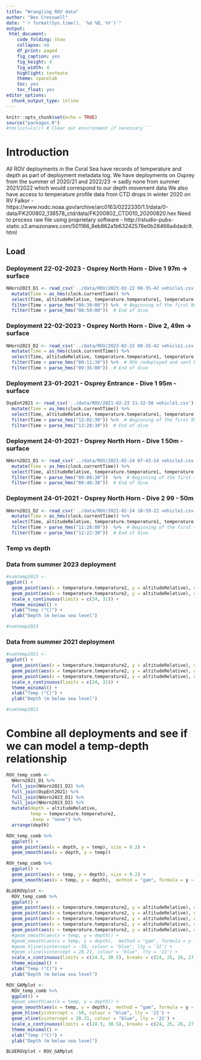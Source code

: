 ```yaml
---
title: "Wrangling ROV data"
author: "Ben Cresswell"
date: "`r format(Sys.time(), '%d %B, %Y')`"
output: 
 html_document:
    code_folding: show
    collapse: no
    df_print: paged
    fig_caption: yes
    fig_height: 4
    fig_width: 4
    highlight: textmate
    theme: spacelab
    toc: yes
    toc_float: yes
editor_options: 
  chunk_output_type: inline
---
```


```r
knitr::opts_chunk$set(echo = TRUE)
source("packages.R")
#rm(list=ls()) # Clear out environment if necessary```
```

# Introduction

All ROV deployments in the Coral Sea have records of temperature and depth as part of deployment metadata log. 
We have deployments on Osprey from the summer of 2020/21 and 2022/23  -> sadly none from summer 2021/2022 which would correspond to our depth movement data
We also have access to temperature profile data from CTD drops in winter 2020 on RV Falkor - https://www.nodc.noaa.gov/archive/arc0163/0222330/1.1/data/0-data/FK200802_138578_ctd/data/FK200802_CTD010_20200820.hex
Need to process raw file using proprietary software - http://rstudio-pubs-static.s3.amazonaws.com/501186_8eb862a1b63242578e0b28468a4dadc9.html

## Load
### Deployment 22-02-2023 - Osprey North Horn - Dive 1 97m -> surface
```r
NHorn2023_D1 <- read_csv('../data/ROV/2023-02-22 08-35-42 vehicle1.csv') %>% 
  mutate(Time = as_hms(clock.currentTime)) %>% 
  select(Time, altitudeRelative, temperature.temperature1, temperature.temperature2) %>% 
  filter(Time > parse_hms("08:39:00")) %>%  # Beginning of the first 90m+ transect
  filter(Time < parse_hms("08:59:00"))  # End of dive
```

### Deployment 22-02-2023 - Osprey North Horn - Dive 2, 49m -> surface
```r
NHorn2023_D2 <- read_csv('../data/ROV/2023-02-22 08-35-42 vehicle1.csv') %>% 
  mutate(Time = as_hms(clock.currentTime)) %>% 
  select(Time, altitudeRelative, temperature.temperature1, temperature.temperature2) %>% 
  filter(Time > parse_hms("09:11:30")) %>%  # ROV redeployed and sent back down to ~50m
  filter(Time < parse_hms("09:35:00"))  # End of dive
```

### Deployment 23-01-2021 - Osprey Entrance - Dive 1 95m - surface
```r
OspEnt2021 <- read_csv('../data/ROV/2021-02-23 11-32-50 vehicle1.csv') %>% 
  mutate(Time = as_hms(clock.currentTime)) %>% 
  select(Time, altitudeRelative, temperature.temperature1, temperature.temperature2)  %>% 
  filter(Time > parse_hms("12:02:30")) %>%  # Beginning of the first 95m+ transect
  filter(Time < parse_hms("13:20:30"))  # End of dive
```

### Deployment 24-01-2021 - Osprey North Horn - Dive 1 50m - surface
```r
NHorn2021_D1 <- read_csv('../data/ROV/2021-02-24 07-43-14 vehicle1.csv') %>% 
  mutate(Time = as_hms(clock.currentTime)) %>% 
  select(Time, altitudeRelative, temperature.temperature1, temperature.temperature2)  %>% 
  filter(Time > parse_hms("09:08:30"))  %>%  # Beginning of the first ~50m transect
  filter(Time < parse_hms("09:40:30"))  # End of dive
```

### Deployment 24-01-2021 - Osprey North Horn - Dive 2 99 - 50m
```r
NHorn2021_D2 <- read_csv('../data/ROV/2021-02-24 10-59-22 vehicle1.csv') %>% 
  mutate(Time = as_hms(clock.currentTime)) %>% 
  select(Time, altitudeRelative, temperature.temperature1, temperature.temperature2)  %>% 
  filter(Time > parse_hms("11:28:00"))  %>%  # Beginning of the first ~50m transect
  filter(Time < parse_hms("12:22:30"))  # End of dive
```


### Temp vs depth 

### Data from summer 2023 deployment
```r
#sumtemp2023 <- 
ggplot() +
  geom_point(aes(x = temperature.temperature2, y = altitudeRelative), data = NHorn2023_D1, colour = 'slateblue', size = 0.2) +
  geom_point(aes(x = temperature.temperature2, y = altitudeRelative), data = NHorn2023_D2, colour = 'navy', size = 0.2) +
  scale_x_continuous(limits = c(24, 31)) +
  theme_minimal() +
  xlab("Temp (°C)") + 
  ylab("Depth (m below sea level")

#sumtemp2023
```


### Data from summer 2021 deployment
```r
#sumtemp2021 <- 
ggplot() +
  geom_point(aes(x = temperature.temperature2, y = altitudeRelative), data = NHorn2021_D1, colour = 'grey70', size = 0.5) +
  geom_point(aes(x = temperature.temperature2, y = altitudeRelative), data = NHorn2021_D2, colour = 'grey50', size = 0.5) +
  geom_point(aes(x = temperature.temperature2, y = altitudeRelative), data = OspEnt2021, colour = 'grey30', size = 0.5) +
  scale_x_continuous(limits = c(24, 31)) +
  theme_minimal() +
  xlab("Temp (°C)") + 
  ylab("Depth (m below sea level")

#sumtemp2021
```

# Combine all deployments and see if we can model a temp-depth relationship
```r
ROV_temp_comb <- 
  NHorn2021_D1 %>% 
  full_join(NHorn2021_D2) %>% 
  full_join(OspEnt2021) %>% 
  full_join(NHorn2023_D1) %>% 
  full_join(NHorn2023_D2) %>% 
  mutate(depth = altitudeRelative,
         temp = temperature.temperature2,
         .keep = "none") %>% 
  arrange(depth)
```

```r
ROV_temp_comb %>% 
  ggplot() +
  geom_point(aes(x = depth, y = temp), size = 0.2) +
  geom_smooth(aes(x = depth, y = temp))

ROV_temp_comb %>% 
  ggplot() +
  geom_point(aes(x = temp, y = depth), size = 0.2) +
  geom_smooth(aes(x = temp, y = depth),  method = "gam", formula = y ~ s(x, bs = 'cs'))

BLUEROVplot <- 
  ROV_temp_comb %>% 
  ggplot() +
  geom_point(aes(x = temperature.temperature2, y = altitudeRelative), data = NHorn2023_D1, colour = 'grey10', size = 0.3) +
  geom_point(aes(x = temperature.temperature2, y = altitudeRelative), data = NHorn2023_D2, colour = 'grey20', size = 0.3) +
  geom_point(aes(x = temperature.temperature2, y = altitudeRelative), data = NHorn2021_D1, colour = 'grey30', size = 0.3) +
  geom_point(aes(x = temperature.temperature2, y = altitudeRelative), data = NHorn2021_D2, colour = 'grey45', size = 0.3) +
  geom_point(aes(x = temperature.temperature2, y = altitudeRelative), data = OspEnt2021, colour = 'grey60', size = 0.3) +
  #geom_smooth(aes(x = temp, y = depth)) +
  #geom_smooth(aes(x = temp, y = depth),  method = "gam", formula = y ~ s(x, bs = 'cs'), level = 0.99, colour = 'red') +
  #geom_hline(yintercept = -50, colour = "blue", lty = '22') +
  #geom_vline(xintercept = 28.21, colour = "blue", lty = '22') +
  scale_x_continuous(limits = c(24.5, 30.5), breaks = c(24, 25, 26, 27, 28, 29, 30)) +
  theme_minimal() +
  xlab("Temp (°C)") + 
  ylab("Depth (m below sea level")

ROV_GAMplot <- 
  ROV_temp_comb %>% 
  ggplot() +
  #geom_smooth(aes(x = temp, y = depth)) +
  geom_smooth(aes(x = temp, y = depth),  method = "gam", formula = y ~ s(x, bs = 'cs'), level = 0.99, colour = 'red') +
  geom_hline(yintercept = -50, colour = "blue", lty = '22') +
  geom_vline(xintercept = 28.21, colour = "blue", lty = '22') +
  scale_x_continuous(limits = c(24.5, 30.5), breaks = c(24, 25, 26, 27, 28, 29, 30)) +
  theme_minimal() +
  xlab("Temp (°C)") + 
  ylab("Depth (m below sea level")

BLUEROVplot + ROV_GAMplot
```




